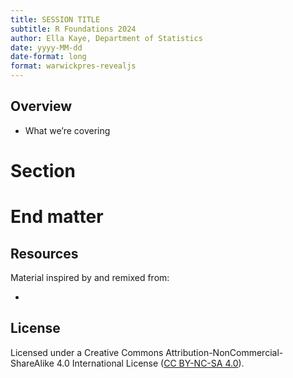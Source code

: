 ```yaml
---
title: SESSION TITLE
subtitle: R Foundations 2024
author: Ella Kaye, Department of Statistics
date: yyyy-MM-dd
date-format: long
format: warwickpres-revealjs
---
```


## Overview

-   What we're covering

# Section {.lavendar-bg}

# End matter {.yellow-bg}

## Resources

Material inspired by and remixed from:

- 

## License

Licensed under a Creative Commons Attribution-NonCommercial-ShareAlike 4.0 International License ([CC BY-NC-SA 4.0](https://creativecommons.org/licenses/by-nc-sa/4.0/){target="_blank"}).


